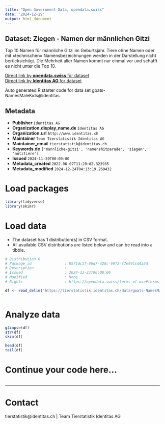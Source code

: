 ```yaml
---
title: "Open Government Data, opendata.swiss"
date: "2024-12-29"
output: html_document
---
```


## Dataset: Ziegen - Namen der männlichen Gitzi

Top 10 Namen für männliche Gitzi im Geburtsjahr. Tiere ohne Namen oder mit «technischen» Namensbezeichnungen werden in der Darstellung nicht berücksichtigt. Die Mehrheit aller Namen kommt nur einmal vor und schafft es nicht unter die Top 10.

[Direct link by **opendata.swiss** for dataset](https://opendata.swiss/de/dataset/ziegen-namen-der-mannlichen-gitzi)<br>
[Direct link by **Identitas AG** for dataset](https://tierstatistik.identitas.ch/)

Auto generated R starter code for data set goats-NamesMaleKids@identitas.

## Metadata

- **Publisher** `Identitas AG`
- **Organization.display_name.de** `Identitas AG`
- **Organization.url** `http://www.identitas.ch`
- **Maintainer** `Team Tierstatistik Identitas AG`
- **Maintainer_email** `tierstatistik@identitas.ch`
- **Keywords.de** `['mannliche-gitzi', 'namenshitparade', 'ziegen', 'nutztiere']`
- **Issued** `2024-11-30T00:00:00`
- **Metadata_created** `2022-06-07T11:20:02.323935`
- **Metadata_modified** `2024-12-24T04:13:19.269432`


# Load packages

```r

library(tidyverse)
library(skimr)

```

# Load data

-   The dataset has 1 distribution(s) in CSV format.
-   All available CSV distributions are listed below and can be read into a tibble.

```r

# Distribution 0
# Package_id               : 8571dc17-06d7-428c-90f2-f7e991cd4a3d
# Description              : 
# Issued                   : 2024-12-23T00:00:00
# Modified                 : None
# Rights                   : https://opendata.swiss/terms-of-use#terms_by

df <- read_delim('https://tierstatistik.identitas.ch/data/goats-NamesMaleKids.csv')



```

# Analyze data

```r

glimpse(df)
str(df)
skim(df)

head(df)
tail(df)

```

# Continue your code here...

```r

```

------------------------------------------------------------------------

# Contact

tierstatistik@identitas.ch | Team Tierstatistik Identitas AG
